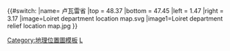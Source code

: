 {{#switch:{{{1}}}
|name= 卢瓦雷省
|top    = 48.37
|bottom = 47.45
|left   = 1.47
|right  = 3.17
|image=Loiret department location map.svg
|image1=Loiret department relief location map.jpg
}}<noinclude>{{Location map/Info}}
[[Category:地理位置圖模板]]
[[Category:法国各省地理位置图模板|L]]
</noinclude>